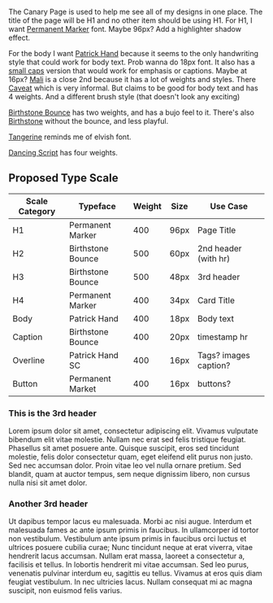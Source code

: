 The Canary Page is used to help me see all of my designs in one place. The title of the page will be H1 and no other item should be using H1.
For H1, I want [Permanent Marker](https://fonts.google.com/specimen/Permanent+Marker?category=Handwriting) font. Maybe 96px? Add a highlighter
shadow effect.

For the body I want [Patrick Hand](https://fonts.google.com/specimen/Patrick+Hand?category=Handwriting#standard-styles) because it seems to the
only handwriting style that could work for body text. Prob wanna do 18px font. It also has a 
[small caps](https://fonts.google.com/specimen/Patrick+Hand+SC) version that would work for emphasis or captions. Maybe at 16px?
[Mali](https://fonts.google.com/specimen/Mali?category=Handwriting#standard-styles) is a close 2nd because it has a lot of weights and styles. There [Caveat](https://fonts.google.com/specimen/Caveat) which is very informal. But
claims to be good for body text and has 4 weights. And a different brush style (that doesn't look any exciting)


[Birthstone Bounce](https://fonts.google.com/specimen/Birthstone+Bounce) has two weights, and has a bujo feel to it. There's also 
[Birthstone](https://fonts.google.com/specimen/Birthstone) without the bounce, and less playful.

[Tangerine](https://fonts.google.com/specimen/Tangerine) reminds me of elvish font.

[Dancing Script](https://fonts.google.com/specimen/Dancing+Script) has four weights.

## Proposed Type Scale

| Scale Category | Typeface          | Weight | Size | Use Case              |
| -------------- | ----------------- | ------ | ---- | --------------------- |
| H1             | Permanent Marker  | 400    | 96px | Page Title            |
| H2             | Birthstone Bounce | 500    | 60px | 2nd header (with hr)  |
| H3             | Birthstone Bounce | 500    | 48px | 3rd header            |
| H4             | Permanent Marker  | 400    | 34px | Card Title            |
| Body           | Patrick Hand      | 400    | 18px | Body text             |
| Caption        | Birthstone Bounce | 400    | 20px | timestamp hr          |
| Overline       | Patrick Hand SC   | 400    | 16px | Tags? images caption? |
| Button         | Permanent Market  | 400    | 16px | buttons?              |

### This is the 3rd header

Lorem ipsum dolor sit amet, consectetur adipiscing elit. Vivamus vulputate bibendum elit vitae molestie. Nullam nec erat sed felis tristique feugiat. Phasellus sit amet posuere ante. Quisque suscipit, eros sed tincidunt molestie, felis dolor consectetur quam, eget eleifend elit purus non justo. Sed nec accumsan dolor. Proin vitae leo vel nulla ornare pretium. Sed blandit, quam at auctor tempus, sem neque dignissim libero, non cursus nulla nisi sit amet dolor.

### Another 3rd header

Ut dapibus tempor lacus eu malesuada. Morbi ac nisi augue. Interdum et malesuada fames ac ante ipsum primis in faucibus. In ullamcorper id tortor non vestibulum. Vestibulum ante ipsum primis in faucibus orci luctus et ultrices posuere cubilia curae; Nunc tincidunt neque at erat viverra, vitae hendrerit lacus accumsan. Nullam erat massa, laoreet a consectetur a, facilisis et tellus. In lobortis hendrerit mi vitae accumsan. Sed leo purus, venenatis pulvinar interdum eu, sagittis eu tellus. Vivamus at eros quis diam feugiat vestibulum. In nec ultricies lacus. Nullam consequat mi ac magna suscipit, non euismod felis varius.